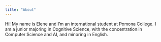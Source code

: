 ```yaml
---
title: "About"
---
```


Hi! My name is Elene and I'm an international student at Pomona College. I am a junior majoring in Cognitive Science, with the concentration in Computer Science and AI, and minoring in English.
